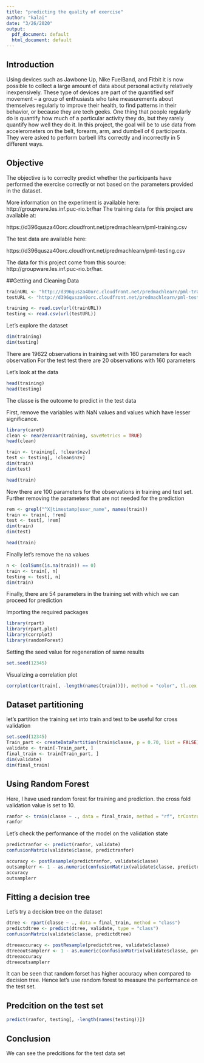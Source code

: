 ---
title: "predicting the quality of exercise"
author: "kalai"
date: "3/26/2020"
output:
  pdf_document: default
  html_document: default
---
## Introduction

Using devices such as Jawbone Up, Nike FuelBand, and Fitbit it is now possible to collect a large amount of data about personal activity relatively inexpensively. These type of devices are part of the quantified self movement – a group of enthusiasts who take measurements about themselves regularly to improve their health, to find patterns in their behavior, or because they are tech geeks. One thing that people regularly do is quantify how much of a particular activity they do, but they rarely quantify how well they do it. In this project, the goal will be to use data from accelerometers on the belt, forearm, arm, and dumbell of 6 participants. They were asked to perform barbell lifts correctly and incorrectly in 5 different ways. 

## Objective

The objective is to correclty predict whether the participants have performed the exercise correctly or not based on the parameters provided in the dataset.

More information on the experiment is available here: http://groupware.les.inf.puc-rio.br/har 
The training data for this project are available at:

https://d396qusza40orc.cloudfront.net/predmachlearn/pml-training.csv

The test data are available here:

https://d396qusza40orc.cloudfront.net/predmachlearn/pml-testing.csv

The data for this project come from this source: http://groupware.les.inf.puc-rio.br/har. 

##Getting and Cleaning Data



```{r}
trainURL <- "http://d396qusza40orc.cloudfront.net/predmachlearn/pml-training.csv"
testURL <- "http://d396qusza40orc.cloudfront.net/predmachlearn/pml-testing.csv"

training <- read.csv(url(trainURL))
testing <- read.csv(url(testURL))
```

Let's explore the dataset

```{r}
dim(training)
dim(testing)
```
There are 19622 observations in training set with 160 parameters for each observation
For the test test there are 20 observations with 160 parameters

Let's look at the data
```{r}
head(training)
head(testing)
```

The classe is the outcome to predict in the test data

First, remove the variables with NaN values and values which have lesser significance.

```{r}
library(caret)
clean <- nearZeroVar(training, saveMetrics = TRUE)
head(clean)
```
```{r}
train <- training[, !clean$nzv]
test <- testing[, !clean$nzv]
dim(train)
dim(test)
```
```{r}
head(train)
```

Now there are 100 parameters for the observations in training and test set. Further removing the parameters that are not needed for the prediction
```{r}
rem <- grepl("^X|timestamp|user_name", names(train))
train <- train[, !rem]
test <- test[, !rem]
dim(train)
dim(test)

```
```{r}
head(train)
```
Finally let's remove the na values

```{r}
n <- (colSums(is.na(train)) == 0)
train <- train[, n]
testing <- test[, n]
dim(train)

```
Finally, there are 54 parameters in the training set with which  we can proceed for prediction

Importing the required packages
```{r}
library(rpart)
library(rpart.plot)
library(corrplot)
library(randomForest)
```

Setting the seed value for regeneration of same results

```{r}
set.seed(12345)
```

Visualizing a correlation plot

```{r}
corrplot(cor(train[, -length(names(train))]), method = "color", tl.cex = 0.6)
```

## Dataset partitioning

let's partition the training set into train and test to be useful for cross validation

```{r}
set.seed(12345)
Train_part <- createDataPartition(train$classe, p = 0.70, list = FALSE)
validate <- train[-Train_part, ]
final_train <- train[Train_part, ]
dim(validate)
dim(final_train)

```

## Using Random Forest

Here, I have used random forest for training and prediction. the cross fold validation value is set to 10.

```{r}
ranfor <- train(classe ~ ., data = final_train, method = "rf", trControl = trainControl(method = "cv", 10), ntree = 100)
ranfor
```

Let's check the performance of the model on the validation state

```{r}
predictranfor <- predict(ranfor, validate)
confusionMatrix(validate$classe, predictranfor)
```

```{r}
accuracy <- postResample(predictranfor, validate$classe)
outsamplerr <- 1 - as.numeric(confusionMatrix(validate$classe, predictranfor)$overall[1])
accuracy
outsamplerr
``` 

## Fitting a decision tree

Let's try a decision tree on the dataset

```{r}
dtree <- rpart(classe ~ ., data = final_train, method = "class")
predictdtree <- predict(dtree, validate, type = "class")
confusionMatrix(validate$classe, predictdtree)
```

```{r}
dtreeaccuracy <- postResample(predictdtree, validate$classe)
dtreeoutsamplerr <- 1 - as.numeric(confusionMatrix(validate$classe, predictdtree)$overall[1])
dtreeaccuracy
dtreeoutsamplerr

```
It can be seen that random forset has higher accuracy when compared to decision tree. 
Hence let's use random forest to measure the performance on the test set.

## Predcition on the test set

```{r}
predict(ranfor, testing[, -length(names(testing))])
```

## Conclusion

We can see the predcitions for the test data set 
